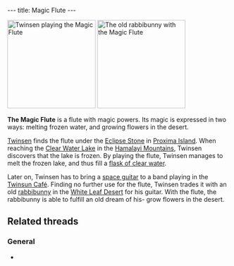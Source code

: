 ---
title: Magic Flute
---

{{Infobox Item
 |image=
 |type=tool
 |critical=yes
 |magical=yes
 |unique=yes
 |lba1=yes
 |lba2=
 |upgrades=no
 |rowposition=
 |columnposition=
 |effect=
 |effectamount=
 |purpose=
 |combattype=none
 |powerlevel=
 |rate=none
 |range=none
 |damage=none
}}
[[Image:07_clear_water_lake.gif|right|200px|thumb|[[Twinsen]] playing the Magic Flute]]
[[Image:09_white_leaf_desert.gif|right|200px|thumb|The [[old rabbibunny]] with the Magic Flute]]

'''The Magic Flute''' is a flute with magic powers. Its magic is expressed in two ways: melting frozen water, and growing flowers in the desert.

[[Twinsen]] finds the flute under the [[Eclipse Stone]] in [[Proxima Island]]. When reaching the [[Clear Water Lake]] in the [[Hamalayi Mountains]], Twinsen discovers that the lake is frozen. By playing the flute, Twinsen manages to melt the frozen lake, and thus fill a [[flask of clear water]].

Later on, Twinsen has to bring a [[space guitar]] to a band playing in the [[Twinsun Café]]. Finding no further use for the flute, Twinsen trades it with an old [[rabbibunny]] in the [[White Leaf Desert]] for his guitar. With the flute, the rabbibunny is able to fulfill an old dream of his- grow flowers in the desert.

==Related threads==
===General===
* {{thread|id=12249|title=Use Magic Flute instead of Horn of Gawley?}}